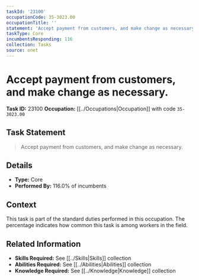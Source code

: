 ```yaml
---
taskId: '23100'
occupationCode: 35-3023.00
occupationTitle: ''
statement: 'Accept payment from customers, and make change as necessary.'
taskType: Core
incumbentsResponding: 116
collection: Tasks
source: onet
---
```

# Accept payment from customers, and make change as necessary.

**Task ID:** 23100
**Occupation:** [[../Occupations|Occupation]] with code `35-3023.00`

## Task Statement

> Accept payment from customers, and make change as necessary.

## Details

- **Type:** Core
- **Performed By:** 116.0% of incumbents

## Context

This task is part of the standard duties performed in this occupation. The percentage indicates how common this task is among workers in the field.

## Related Information

- **Skills Required:** See [[../Skills|Skills]] collection
- **Abilities Required:** See [[../Abilities|Abilities]] collection
- **Knowledge Required:** See [[../Knowledge|Knowledge]] collection
